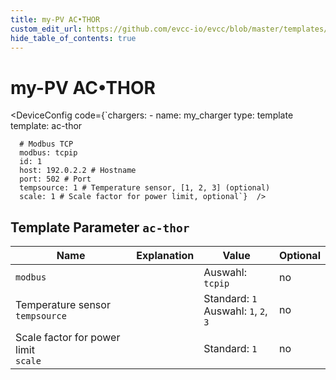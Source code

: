 ```yaml
---
title: my-PV AC•THOR
custom_edit_url: https://github.com/evcc-io/evcc/blob/master/templates/definition/charger/ac-thor.yaml
hide_table_of_contents: true
---
```



# my-PV AC•THOR

<DeviceFeatures features="sponsorship" />

<DeviceConfig code={`chargers:
    - name: my_charger
      type: template
      template: ac-thor
      
      # Modbus TCP
      modbus: tcpip
      id: 1
      host: 192.0.2.2 # Hostname
      port: 502 # Port
      tempsource: 1 # Temperature sensor, [1, 2, 3] (optional)
      scale: 1 # Scale factor for power limit, optional`}  />

## Template Parameter `ac-thor`

| Name | Explanation | Value | Optional |
|-----------|-------------|-------|----------|
| `modbus` |  | Auswahl: `tcpip` | no |
| Temperature sensor<br/>`tempsource` |  | Standard: `1`<br/>Auswahl: `1`, `2`, `3` | no |
| Scale factor for power limit<br/>`scale` |  | Standard: `1` | no |

<SponsorshipRequired />


